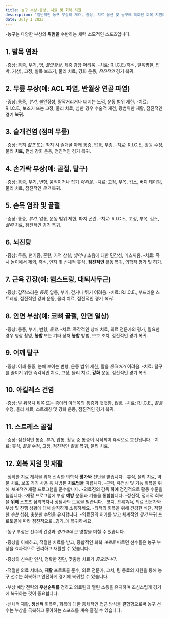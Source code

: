 ```yaml
---
title: 농구 부상-증상, 치료 및 회복 지원
description: "일반적인 농구 부상의 개요, 증상, 치료 옵션 및 농구에 특화된 회복 지원에 대해 설명합니다."
date: July 1 2023
---
```


-농구는 다양한 부상의 **위험을** 수반하는 체력 소모적인 스포츠입니다. 





## 1. 발목 염좌
-증상: 통증, 부기, 멍, _불안정성,_ 체중 감당 어려움.
-치료: R.I.C.E.(휴식, 얼음찜질, 압박, 거상), 고정, 발목 보조기, 물리 치료, 강화 운동, _점진적인_ 경기 복귀.

## 2. 무릎 부상(예: ACL 파열, 반월상 연골 파열)
-증상: 통증, _부기,_ 불안정성, 딸깍거리거나 터지는 느낌, 운동 범위 제한.
-치료: R.I.C.E., 보조기 또는 고정, 물리 치료, 심한 경우 수술적 재건, 광범위한 재활, 점진적인 경기 **복귀.**

## 3. 슬개건염 (점퍼 무릎)
-증상: 특히 _점프_ 또는 착지 시 슬개골 아래 통증, 압통, 부종.
-치료: R.I.C.E., 활동 수정, 물리 **치료,** 편심 강화 운동, 점진적인 경기 복귀.

## 4. 손가락 부상(예: 골절, 탈구)
-증상: 통증, 부기, 변형, 움직이거나 잡기 _어려움._
-치료: 고정, 부목, 깁스, 버디 테이핑, 물리 치료, 점진적인 _경기_ 복귀.

## 5. 손목 염좌 및 골절
-증상: 통증, _부기,_ 압통, 운동 범위 제한, 파지 곤란.
-치료: R.I.C.E., 고정, 부목, 깁스, _물리_ 치료, 점진적인 경기 복귀.

## 6. 뇌진탕
-증상: 두통, 현기증, 혼란, 기억 상실, _빛이나_ 소음에 대한 민감성, 메스꺼움.
-치료: 즉시 놀이에서 제외, 휴식, 인지 및 신체적 휴식, **점진적인** 활동 복귀, 의학적 평가 및 허가.

## 7. 근육 긴장(예: 햄스트링, 대퇴사두근)
-증상: 갑작스러운 _통증,_ 압통, 부기, 걷거나 뛰기 어려움.
-치료: R.I.C.E., 부드러운 스트레칭, 점진적인 강화 운동, 물리 치료, 점진적인 경기 _복귀._

## 8. 안면 부상(예: 코뼈 골절, 안면 열상)
-증상: 통증, 부기, 변형, _출혈._
-치료: 즉각적인 상처 치료, 의료 전문가의 평가, 필요한 경우 영상 촬영, **봉합** 또는 기타 상처 **봉합** 방법, 보호 조치, 점진적인 경기 복귀.

## 9. 어깨 탈구
-증상: 어깨 통증, 눈에 보이는 변형, 운동 범위 제한, 팔을 _움직이기_ 어려움.
-치료: 탈구를 줄이기 위한 즉각적인 치료, 고정, 물리 치료, **강화** 운동, 점진적인 경기 복귀.

## 10. 아킬레스 건염
-증상: 발 뒤꿈치 뒤쪽 또는 종아리 아래쪽의 통증과 뻣뻣함, _압통._
-치료: R.I.C.E., _활동_ 수정, 물리 치료, 스트레칭 및 강화 운동, 점진적인 경기 복귀.

## 11. 스트레스 골절
-증상: 점진적인 통증, _부기,_ 압통, 활동 중 통증이 시작되며 휴식으로 호전됩니다.
-치료: 휴식, _활동_ 수정, 고정, 점진적인 _활동_ 복귀, 물리 치료.

## 12. 회복 지원 및 재활
-정확한 치료 계획을 위해 신속한 의학적 **평가와** 진단을 받습니다.
-휴식, 물리 치료, 약물 치료, 보조 기기 사용 등 처방된 **치료법을** 따릅니다.
-근력, 유연성 및 기능 회복을 위해 _체계적인_ 재활 프로그램을 준수합니다.
-의료진의 감독 **하에** 점진적으로 활동 수준을 높입니다.
-재활 프로그램에 부상 **예방** 운동과 기술을 통합합니다.
-정신적, 정서적 회복을 **위해** 스포츠 심리학자나 상담사의 도움을 받습니다.
-코치, _트레이너,_ 의료 전문가와 부상 및 진행 상황에 대해 솔직하게 소통하세요.
-최적의 회복을 위해 건강한 식단, 적절한 _수분_ 섭취, 충분한 수면을 유지합니다.
-의료진의 허가를 받고 체계적인 _경기_ 복귀 프로토콜에 따라 점진적으로 _경기_에 복귀하세요.


-농구 부상은 선수의 건강과 _경기력에_ 큰 영향을 미칠 수 있습니다. 



-증상을 이해하고, 적절한 치료를 받고, 종합적인 회복 _계획을_ 따르면 선수들은 농구 부상을 효과적으로 관리하고 재활할 수 있습니다. 



-증상의 신속한 인식, 정확한 진단, 맞춤형 치료가 _중요합니다._ 


-적절한 의료 서비스, **재활** 프로토콜 준수, 의료 전문가, 코치, 팀 동료의 지원을 통해 농구 선수는 회복하고 안전하게 경기에 복귀할 수 있습니다. 



-부상 예방 전략의 **우선순위를** 정하고 의료팀과 열린 소통을 유지하며 조심스럽게 경기에 복귀하는 것이 중요합니다. 



-신체적 재활, **정신적** 회복력, 회복에 대한 총체적인 접근 방식을 결합함으로써 농구 선수는 부상을 극복하고 좋아하는 스포츠를 계속 즐길 수 있습니다. 



